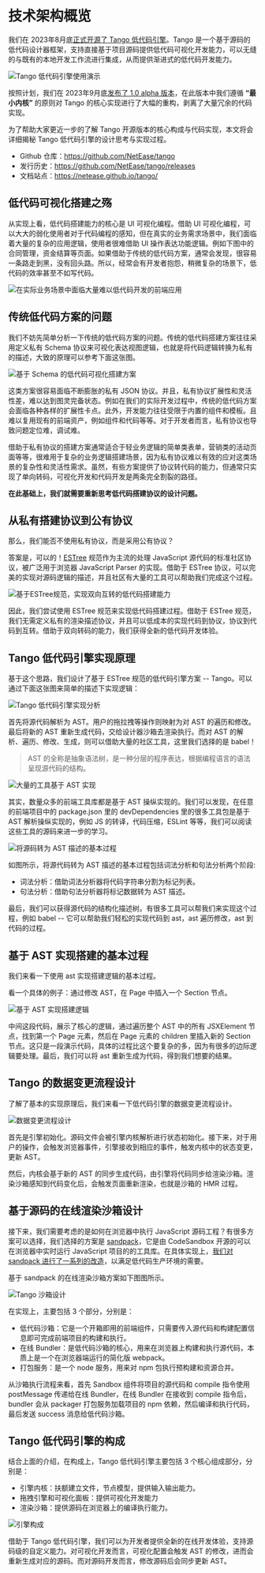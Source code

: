 # 技术架构概览

我们在 2023年8月底[正式开源了 Tango 低代码引擎](https://juejin.cn/post/7273051203562749971)。Tango 是一个基于源码的低代码设计器框架，支持直接基于项目源码提供低代码可视化开发能力，可以无缝的与既有的本地开发工作流进行集成，从而提供渐进式的低代码开发能力。

![Tango 低代码引擎使用演示](https://p6.music.126.net/obj/wonDlsKUwrLClGjCm8Kx/30108735057/7ba9/dced/9ac3/420f6e04b371dd47de06e7d71142560d.gif)

按照计划，我们在 2023年9月底[发布了 1.0 alpha 版本](https://github.com/NetEase/tango/releases)，在此版本中我们遵循 **“最小内核”** 的原则对 Tango 的核心实现进行了大幅的重构，剥离了大量冗余的代码实现。

为了帮助大家更近一步的了解 Tango 开源版本的核心构成与代码实现，本文将会详细揭秘 Tango 低代码引擎的设计思考与实现过程。

- Github 仓库：https://github.com/NetEase/tango
- 发行历史：https://github.com/NetEase/tango/releases
- 文档站点：https://netease.github.io/tango/

## 低代码可视化搭建之殇

从实现上看，低代码搭建能力的核心是 UI 可视化编程。借助 UI 可视化编程，可以大大的弱化使用者对于代码编程的感知，但在真实的业务需求场景中，我们面临着大量的复杂的应用逻辑，使用者很难借助 UI 操作表达功能逻辑。例如下图中的合同管理，资金结算等页面。如果借助于传统的低代码方案，通常会发现，很容易一条路走到黑，没有回头路。所以，经常会有开发者抱怨，稍微复杂的场景下，低代码的效率甚至不如写代码。

![在实际业务场景中面临大量难以低代码开发的前端应用](https://p5.music.126.net/obj/wonDlsKUwrLClGjCm8Kx/30577891541/dac5/e050/986b/9466633e32518be2685e882618343251.png)

## 传统低代码方案的问题

我们不妨先简单分析一下传统的低代码方案的问题。传统的低代码搭建方案往往采用定义私有 Schema 协议来可视化表达视图逻辑，也就是将代码逻辑转换为私有的描述，大致的原理可以参考下面这张图。

![基于 Schema 的低代码可视化搭建方案](https://p6.music.126.net/obj/wonDlsKUwrLClGjCm8Kx/30577932595/1456/2196/aeee/a10fbe99c3f6d050629b140ecfbbc257.png)

这类方案很容易面临不断膨胀的私有 JSON 协议。并且，私有协议扩展性和灵活性差，难以达到图灵完备状态。例如在我们的实际开发过程中，传统的低代码方案会面临各种各样的扩展性卡点。此外，开发能力往往受限于内置的组件和模板。且难以复用现有的前端资产，例如组件和代码等等。对于开发者而言，私有协议也导致问题定位难，调试难。

借助于私有协议的搭建方案通常适合于轻业务逻辑的简单类表单，营销类的活动页面等等，很难用于复杂的业务逻辑搭建场景，因为私有协议难以有效的应对这类场景的复杂性和灵活性需求。虽然，有些方案提供了协议转代码的能力，但通常只实现了单向转码，可视化开发和代码开发是两条完全割裂的路径。

**在此基础上，我们就需要重新思考低代码搭建协议的设计问题。**

## 从私有搭建协议到公有协议

那么，我们能否不使用私有协议，而是采用公有协议？

答案是，可以的！[ESTree](https://github.com/estree/estree) 规范作为主流的处理 JavaScript 源代码的标准社区协议，被广泛用于浏览器 JavaScript Parser 的实现。借助于 ESTree 协议，可以完美的实现对源码逻辑的描述，并且社区有大量的工具可以帮助我们完成这个过程。

![基于ESTree规范，实现双向互转的低代码搭建能力](https://p6.music.126.net/obj/wonDlsKUwrLClGjCm8Kx/30578051842/b7b4/f625/9458/3ead74325547a45f501ae99c7270cffa.png)

因此，我们尝试使用 ESTree 规范来实现低代码搭建过程。借助于 ESTree 规范，我们无需定义私有的渲染描述协议，并且可以低成本的实现代码到协议，协议到代码到互转。借助于双向转码的能力，我们获得全新的低代码开发体验。

## Tango 低代码引擎实现原理

基于这个思路，我们设计了基于 ESTree 规范的低代码引擎方案 -- Tango。可以通过下面这张图来简单的描述下实现逻辑：

![Tango 低代码引擎实现分析](https://p5.music.126.net/obj/wonDlsKUwrLClGjCm8Kx/30578073085/61cd/b2db/e103/9ed9dd334a6679c6ec18a02270efe446.png)

首先将源代码解析为 AST。用户的拖拉拽等操作则映射为对 AST 的遍历和修改。最后将新的 AST 重新生成代码，交给设计器沙箱去渲染执行。而对 AST 的解析、遍历、修改、生成，则可以借助大量的社区工具，这里我们选择的是 babel！

> AST 的全称是抽象语法树，是一种分层的程序表达，根据编程语言的语法呈现源代码的结构。

![大量的工具基于 AST 实现](https://p6.music.126.net/obj/wonDlsKUwrLClGjCm8Kx/30578121562/578f/1bac/9dd3/69b5b4e5c1171babf4db427f41981b4d.png)

其实，数量众多的前端工具库都是基于 AST 操纵实现的。我们可以发现，在任意的前端项目中的 package.json 里的 devDependencies 里的很多工具包是基于 AST 解析操纵实现的，例如 JS 的转译，代码压缩，ESLint 等等，我们可以阅读这些工具的源码来进一步的学习。

![将源码转为 AST 描述的基本过程](https://p6.music.126.net/obj/wonDlsKUwrLClGjCm8Kx/30578132788/1f4b/d7d7/56b8/feb4220a611afae0629d76758479118a.png)

如图所示，将源代码转为 AST 描述的基本过程包括词法分析和句法分析两个阶段:

- 词法分析：借助词法分析器将代码字符串分割为标记列表。
- 句法分析：借助句法分析器将标记数据转为 AST 描述。

最后，我们可以获得源代码的结构化描述树。有很多工具可以帮我们来实现这个过程，例如 babel -- 它可以帮助我们轻松的实现代码到 ast，ast 遍历修改，ast 到代码的过程。

## 基于 AST 实现搭建的基本过程

我们来看一下使用 ast 实现搭建逻辑的基本过程。

看一个具体的例子：通过修改 AST，在 Page 中插入一个 Section 节点。

![基于 AST 实现搭建逻辑](https://p6.music.126.net/obj/wonDlsKUwrLClGjCm8Kx/30579119959/aea0/6e5a/6aba/979804c4270f5ad05b84da2220624afd.png)

中间这段代码，展示了核心的逻辑，通过遍历整个 AST 中的所有 JSXElement 节点，找到第一个 Page 元素，然后在 Page 元素的 children 里插入新的 Section 节点。这只是一段演示代码，具体的过程比这个要复杂的多，因为有很多的边际逻辑要处理。最后，我们可以将 ast 重新生成为代码，得到我们想要的结果。

## Tango 的数据变更流程设计

了解了基本的实现原理后，我们来看一下低代码引擎的数据变更流程设计。

![数据变更流程设计](https://p6.music.126.net/obj/wonDlsKUwrLClGjCm8Kx/30579135078/e381/579c/61ed/91e110abd1d17c742e8aa7d407d0327b.png)

首先是引擎初始化。源码文件会被引擎内核解析进行状态初始化。接下来，对于用户的操作，会触发浏览器事件，引擎接收到相应的事件，触发内核中的状态变更，更新 AST。

然后，内核会基于新的 AST 的同步生成代码，由引擎将代码同步给渲染沙箱。渲染沙箱感知到代码变化后，会触发页面重新渲染，也就是沙箱的 HMR 过程。

## 基于源码的在线渲染沙箱设计

接下来，我们需要考虑的是如何在浏览器中执行 JavaScript 源码工程？有很多方案可以选择，我们选择的方案是 [sandpack](https://sandpack.codesandbox.io/)，它是由 CodeSandbox 开源的可以在浏览器中实时运行 JavaScript 项目的的工具库。在具体实现上，[我们对 sandpack 进行了一系列的改造](https://juejin.cn/post/7102243774985666596)，以满足低代码生产环境的需要。

基于 sandpack 的在线渲染沙箱方案如下图图所示。

![Tango 沙箱设计](https://p5.music.126.net/obj/wonDlsKUwrLClGjCm8Kx/30579143007/ab5d/3611/950e/5ae276b6131a4a479d6fb10e50ebbfcb.png)

在实现上，主要包括 3 个部分，分别是：​

- 低代码沙箱：它是一个开箱即用的前端组件，只需要传入源代码和构建配置信息即可完成前端项目的构建和执行。
- 在线 Bundler：是低代码沙箱的核心，用来在浏览器上构建和执行源代码，本质上是一个在浏览器端运行的简化版 webpack。
- 打包服务：是一个 node 服务，用来对 npm 包执行预构建和资源合并。

从沙箱执行流程来看，首先 Sandbox 组件将项目的源代码和 compile 指令使用 postMessage 传递给在线 Bundler，在线 Bundler 在接收到 compile 指令后，bundler 会从 packager 打包服务加载项目的 npm 依赖，然后编译和执行代码，最后发送 success 消息给低代码沙箱。

## Tango 低代码引擎的构成

结合上面的介绍，在构成上，Tango 低代码引擎主要包括 3 个核心组成部分，分别是：

- 引擎内核：扶额建立文件，节点模型，提供输入输出能力。
- 拖拽引擎和可视化面板：提供可视化开发能力
- 渲染沙箱：提供源码在浏览器上的编译执行能力。

![引擎构成](https://p6.music.126.net/obj/wonDlsKUwrLClGjCm8Kx/30579167082/1404/27e2/b8e5/0c719ca82494a282080d73adeff7196e.png)

借助于 Tango 低代码引擎，我们可以为开发者提供全新的在线开发体验，支持源码级的自定义能力。对可视化开发而言，可视化配置会触发 AST 的修改，进而会重新生成对应的源码。而对源码开发而言，修改源码后会同步更新 AST。
